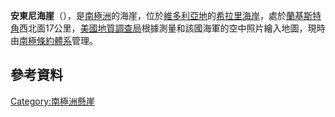 {{Coord|79|6|S|160|7|E|source:GNIS|display=title}}

'''安東尼海崖'''（{{lang-en|Anthony Bluff}}），是[[南極洲|南極洲]]的海崖，位於[[維多利亞地|維多利亞地]]的[[希拉里海岸|希拉里海岸]]，處於[[蘭基斯特角|蘭基斯特角]]西北面17公里，[[美國地質調查局|美國地質調查局]]根據測量和該國海軍的空中照片繪入地圖，現時由[[南極條約體系|南極條約體系]]管理。

==參考資料==
{{cite gnis | type = antarid | id = 505| name = Anthony Bluff | accessdate = 2011-05-11}}

[[Category:南極洲懸崖|Category:南極洲懸崖]]


{{Antarctica-geo-stub}}